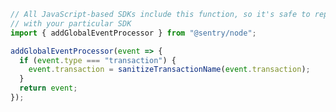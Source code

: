 ```javascript
// All JavaScript-based SDKs include this function, so it's safe to replace `@sentry/node`
// with your particular SDK
import { addGlobalEventProcessor } from "@sentry/node";

addGlobalEventProcessor(event => {
  if (event.type === "transaction") {
    event.transaction = sanitizeTransactionName(event.transaction);
  }
  return event;
});
```
